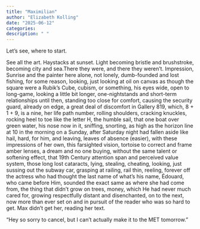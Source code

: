 ```yaml
---
title: "Maximilian"
author: "Elizabeth Kolling"
date: "2025-06-12"
categories: 
description: " "
---
```


Let’s see, where to start.

See all the art. Haystacks at sunset. Light becoming bristle and brushstroke, becoming city and sea.There they were, and there they weren’t. Impression, Sunrise and the painter here alone, not lonely, dumb-founded and lost fishing, for some reason, looking, just looking at oil on canvas as though the square were a Rubik’s Cube, cubism, or something, his eyes wide, open to long-game, looking a little bit longer, one-nightstands and short-term relationships until then, standing too close for comfort, causing the security guard, already on edge, a great deal of discomfort in Gallery 819, which, 8 + 1 + 9, is a nine, her life path number, rolling shoulders, cracking knuckles, rocking heel to toe like the letter H, the humble sail, that one boat over green water, his nose now in it, sniffing, snorting, as high as the horizon line at 10 in the morning on a Sunday, after Saturday night had fallen aside like hail, hard, for him, and leaving, leaves of absence (easier), with these impressions of her own, this farsighted vision, tortoise to correct and frame amber lenses, a dream and no one buying, without the same talent or softening effect, that 19th Century attention span and perceived value system, those long lost cataracts, lying, stealing, cheating, looking, just sussing out the subway car, grasping at railing, rail thin, reeling, forever off the actress who had thought the last name of what’s his name, Édouard, who came before Him, sounded the exact same as where she had come from, the thing that didn’t grow on trees, money, which He had never much cared for, growing respectfully distant and disenchanted, on to the next, now more than ever set on and in pursuit of the reader who was so hard to get. Max didn’t get her, reading her text.

“Hey so sorry to cancel, but I can’t actually make it to the MET tomorrow.”